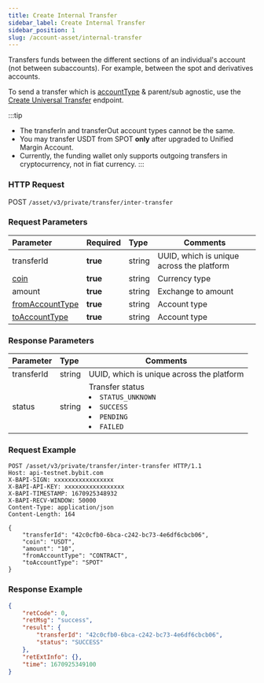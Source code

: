 ```yaml
---
title: Create Internal Transfer
sidebar_label: Create Internal Transfer
sidebar_position: 1
slug: /account-asset/internal-transfer
---
```

Transfers funds between the different sections of an individual's account (not between subaccounts). For example, between the spot and derivatives accounts.

To send a transfer which is [accountType](enum#accounttype) & parent/sub agnostic, use the [Create Universal Transfer](uni-transfer#) endpoint.

:::tip
* The transferIn and transferOut account types cannot be the same.
* You may transfer USDT from SPOT **only** after upgraded to Unified Margin Account.
* Currently, the funding wallet only supports outgoing transfers in cryptocurrency, not in fiat currency.
:::

### HTTP Request
POST `/asset/v3/private/transfer/inter-transfer`

### Request Parameters
| Parameter | Required | Type | Comments|
|:----- |:-------|:-----|------ |
|transferId |<b>true</b> |string |UUID, which is unique across the platform |
|[coin](enum#coin)|<b>true</b> |string |Currency type |
|amount |<b>true</b> |string |Exchange to amount |
|[fromAccountType](enum#accounttype)|<b>true</b> |string |Account type |
|[toAccountType](enum#accounttype) |<b>true</b> |string |Account type |

### Response Parameters
| Parameter | Type | Comments|
|:----- |:-----|----- |
|transferId |string |UUID, which is unique across the platform |
|status |string|Transfer status <li>`STATUS_UNKNOWN`</li><li>`SUCCESS`</li><li>`PENDING`</li><li>`FAILED`</li> |

### Request Example

```http
POST /asset/v3/private/transfer/inter-transfer HTTP/1.1
Host: api-testnet.bybit.com
X-BAPI-SIGN: xxxxxxxxxxxxxxxxx
X-BAPI-API-KEY: xxxxxxxxxxxxxxxxx
X-BAPI-TIMESTAMP: 1670925348932
X-BAPI-RECV-WINDOW: 50000
Content-Type: application/json
Content-Length: 164

{
    "transferId": "42c0cfb0-6bca-c242-bc73-4e6df6cbcb06",
    "coin": "USDT",
    "amount": "10",
    "fromAccountType": "CONTRACT",
    "toAccountType": "SPOT"
}
```

### Response Example

```json
{
    "retCode": 0,
    "retMsg": "success",
    "result": {
        "transferId": "42c0cfb0-6bca-c242-bc73-4e6df6cbcb06",
        "status": "SUCCESS"
    },
    "retExtInfo": {},
    "time": 1670925349100
}
```
